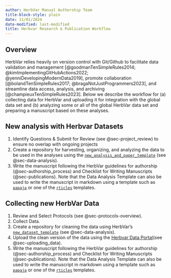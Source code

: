 ```yaml
---
author: HerbVar Manual Authorship Team
title-block-style: plain
date: 11/01/2024
date-modified: last-modified
title: Herbvar Research & Publication Workflow
---
```


## Overview {#sec-workflow}

HerbVar relies heavily on version control with Git/Github to facilitate data validation and management [@goodmanTenSimpleRules2014; @kimImplementingGitHubActions2022; @yenniDevelopingModernData2019], promote collaboration [@bolandTenSimpleRules2017; @bragaNotJustProgrammers2023], and streamline data access, analysis, and archiving [@champieuxTenSimpleRules2023]. Below we describe the workflow for (a) collecting data for HerbVar and uploading it for integration with the global data set and (b) analyzing some or all of the global HerbVar data set and preparing a manuscript based on these analyses.  

## New analysis with Herbvar Datasets

1. Identify Questions & Submit for Review (see @sec-project_review) to ensure no overlap with ongoing projects  
2. Create a repository for harvesting, organizing, and analyzing the data to be used in the analyses using the [`new_analysis_and_paper_template`](https://github.com/HerbVar-Network/analysis_and_paper_template) (see @sec-data-analysis).
3. Write the manuscript following the HerbVar guidelines for authorship (@sec-authorship_process) and Checklist for Writing Manuscripts (@sec-publications). Note that the Data Analysis Template can also be used to write the manuscript in markdown using a template such as [`papaja`](https://github.com/crsh/papaja) or one of the [`rticles`](https://github.com/rstudio/rticles) templates. 


## Collecting new HerbVar Data

1. Review and Select Protocols (see @sec-protocols-overview). 
2. Collect Data.
3. Create a repository for cleaning the data using HerbVar's [`new_dataset_template`](https://github.com/HerbVar-Network/new_dataset_template) (see @sec-data-analysis).
4. Upload the clean version of the data using the [Herbvar Data Portal](https://herbvar.shinyapps.io/data_portal_actual/)(see @sec-uploading_data).
5. Write the manuscript following the HerbVar guidelines for authorship (@sec-authorship_process) and Checklist for Writing Manuscripts (@sec-publications). Note that the Data Analysis Template can also be used to write the manuscript in markdown using a template such as [`papaja`](https://github.com/crsh/papaja) or one of the [`rticles`](https://github.com/rstudio/rticles) templates. 


